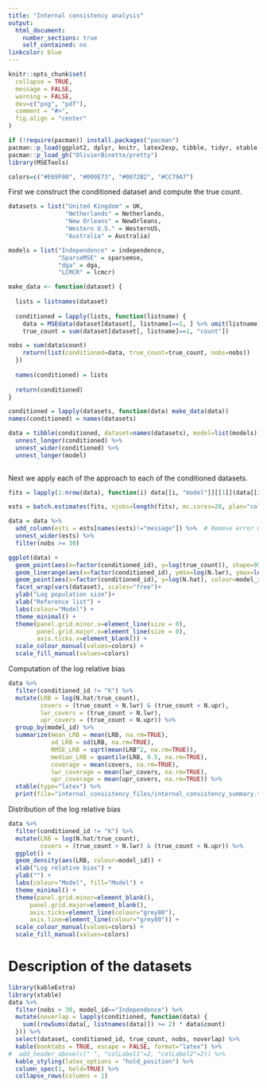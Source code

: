 ```yaml
---
title: "Internal consistency analysis"
output: 
  html_document:
    number_sections: true
    self_contained: no
linkcolor: blue
---
```


```r
knitr::opts_chunk$set(
  collapse = TRUE,
  message = FALSE,
  warning = FALSE,
  dev=c("png", "pdf"),
  comment = "#>",
  fig.align = "center"
)

if (!require(pacman)) install.packages("pacman")
pacman::p_load(ggplot2, dplyr, knitr, latex2exp, tibble, tidyr, xtable, kableExtra)
pacman::p_load_gh("OlivierBinette/pretty")
library(MSETools)

colors=c("#E69F00", "#009E73", "#0072B2", "#CC79A7")
```


First we construct the conditioned dataset and compute the true count.

```r
datasets = list("United Kingdom" = UK, 
                "Netherlands" = Netherlands, 
                "New Orleans" = NewOrleans, 
                "Western U.S." = WesternUS, 
                "Australia" = Australia)

models = list("Independence" = independence, 
              "SparseMSE" = sparsemse, 
              "dga" = dga, 
              "LCMCR" = lcmcr)

make_data <- function(dataset) {
  
  lists = listnames(dataset)
  
  conditioned = lapply(lists, function(listname) {
    data = MSEdata(dataset[dataset[, listname]==1, ] %>% omit(listname))
    true_count = sum(dataset[dataset[, listname]==1, "count"])

nobs = sum(data$count)
    return(list(conditioned=data, true_count=true_count, nobs=nobs))
  })
  
  names(conditioned) = lists
  
  return(conditioned)
}

conditioned = lapply(datasets, function(data) make_data(data))
names(conditioned) = names(datasets)

data = tibble(conditioned, dataset=names(datasets), model=list(models)) %>% 
  unnest_longer(conditioned) %>% 
  unnest_wider(conditioned) %>% 
  unnest_longer(model)
  
```

Next we apply each of the approach to each of the conditioned datasets.

```r
fits = lapply(1:nrow(data), function(i) data[[i, "model"]][[1]](data[[i, "conditioned"]][[1]]))
```

```r
ests = batch.estimates(fits, njobs=length(fits), mc.cores=20, plan="collect")
```

```r
data = data %>% 
  add_column(ests = ests[names(ests)!="message"]) %>%  # Remove error messages
  unnest_wider(ests) %>% 
  filter(nobs >= 30)

ggplot(data) +
  geom_point(aes(x=factor(conditioned_id), y=log(true_count)), shape=95, size=9) +
  geom_linerange(aes(x=factor(conditioned_id), ymin=log(N.lwr), ymax=log(N.upr), colour=model_id), position=position_dodge(width=0.6)) +
  geom_point(aes(x=factor(conditioned_id), y=log(N.hat), colour=model_id), position=position_dodge(width=0.6)) +
  facet_wrap(vars(dataset), scales="free")+
  ylab("Log population size")+
  xlab("Reference list") +
  labs(colour="Model") +
  theme_minimal() + 
  theme(panel.grid.minor.x=element_line(size = 0),
        panel.grid.major.x=element_line(size = 0),
        axis.ticks.x=element_blank()) +
  scale_colour_manual(values=colors) +
  scale_fill_manual(values=colors)
```

Computation of the log relative bias

```r
data %>% 
  filter(conditioned_id != "K") %>% 
  mutate(LRB = log(N.hat/true_count),
         covers = (true_count > N.lwr) & (true_count < N.upr),
         lwr_covers = (true_count > N.lwr),
         upr_covers = (true_count < N.upr)) %>% 
  group_by(model_id) %>% 
  summarize(mean_LRB = mean(LRB, na.rm=TRUE),
            sd_LRB = sd(LRB, na.rm=TRUE),
            RMSE_LRB = sqrt(mean(LRB^2, na.rm=TRUE)),
            median_LRB = quantile(LRB, 0.5, na.rm=TRUE),
            coverage = mean(covers, na.rm=TRUE),
            lwr_coverage = mean(lwr_covers, na.rm=TRUE),
            upr_coverage = mean(upr_covers, na.rm=TRUE)) %>% 
  xtable(type="latex") %>% 
  print(file="internal_consistency_files/internal_consistency_summary.tex")
```

Distribution of the log relative bias

```r
data %>% 
  filter(conditioned_id != "K") %>% 
  mutate(LRB = log(N.hat/true_count),
         covers = (true_count > N.lwr) & (true_count < N.upr)) %>% 
  ggplot() +
  geom_density(aes(LRB, colour=model_id)) +
  xlab("Log relative bias") +
  ylab("") +
  labs(colour="Model", fill="Model") +
  theme_minimal() +
  theme(panel.grid.minor=element_blank(),
      panel.grid.major=element_blank(),
      axis.ticks=element_line(colour="grey80"),
      axis.line=element_line(colour="grey80")) +
  scale_colour_manual(values=colors) +
  scale_fill_manual(values=colors)
```




# Description of the datasets

```r
library(kableExtra)
library(xtable)
data %>% 
  filter(nobs > 30, model_id=="Independence") %>% 
  mutate(noverlap = lapply(conditioned, function(data) {
    sum((rowSums(data[, listnames(data)]) >= 2) * data$count)
  })) %>% 
  select(dataset, conditioned_id, true_count, nobs, noverlap) %>% 
  kable(booktabs = TRUE, escape = FALSE, format="latex") %>% 
#  add_header_above(c(" ", "colLabel1"=2, "colLabel2"=2)) %>% 
  kable_styling(latex_options = "hold_position") %>%
  column_spec(1, bold=TRUE) %>%
  collapse_rows(columns = 1)
```




















